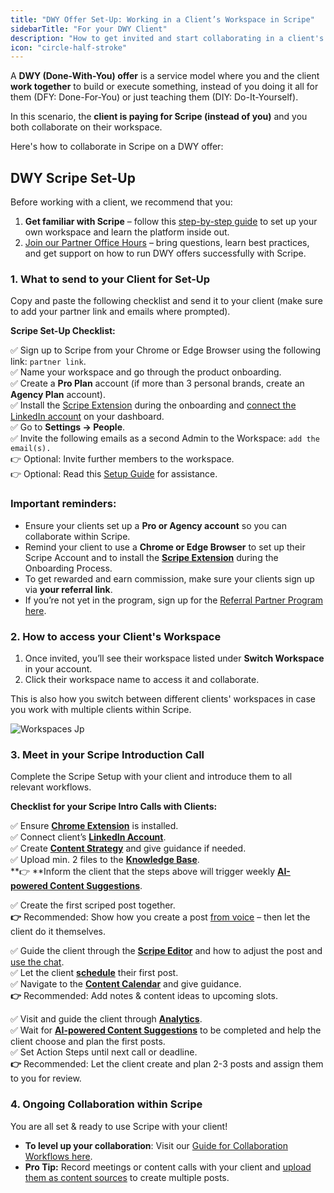 ```yaml
---
title: "DWY Offer Set-Up: Working in a Client’s Workspace in Scripe"
sidebarTitle: "For your DWY Client"
description: "How to get invited and start collaborating in a client's workspace."
icon: "circle-half-stroke"
---
```


A **DWY (Done-With-You) offer** is a service model where you and the client **work together** to build or execute something, instead of you doing it all for them (DFY: Done-For-You) or just teaching them (DIY: Do-It-Yourself).

In this scenario, the **client is paying for Scripe (instead of you)** and you both collaborate on their workspace.

Here's how to collaborate in Scripe on a DWY offer:

## DWY Scripe Set-Up

Before working with a client, we recommend that you:

1. **Get familiar with Scripe** – follow this [step-by-step guide](/started/easy-set-up) to set up your own workspace and learn the platform inside out.
2. [Join our Partner Office Hours](https://lu.ma/scripe?k=c) – bring questions, learn best practices, and get support on how to run DWY offers successfully with Scripe.

### 1. What to send to your Client for Set-Up

Copy and paste the following checklist and send it to your client (make sure to add your partner link and emails where prompted).

**Scripe Set-Up Checklist:**

✅ Sign up to Scripe from your Chrome or Edge Browser using the following link: `partner link`.\
✅ Name your workspace and go through the product onboarding.\
✅ Create a **Pro Plan** account (if more than 3 personal brands, create an **Agency Plan** account).\
✅ Install the [Scripe Extension](/account/chrome) during the onboarding and [connect the LinkedIn account](/administration/li-connection) on your dashboard.\
✅ Go to **Settings → People**.\
✅ Invite the following emails as a second Admin to the Workspace: `add the email(s).`\
👉 Optional: Invite further members to the workspace.\
👉 Optional: Read this [Setup Guide](/started/easy-set-up) for assistance.

### **Important reminders:**

- Ensure your clients set up a **Pro or Agency account**  so you can collaborate within Scripe.
- Remind your client to use a **Chrome or Edge Browser** to set up their Scripe Account and to install the [**Scripe Extension**](/administration/chrome) during the Onboarding Process.
- To get rewarded and earn commission, make sure your clients sign up via **your referral link**.
- If you’re not yet in the program, sign up for the [Referral Partner Program here](https://scripe.firstpromoter.com/).

### 2. How to access your Client's Workspace

1. Once invited, you’ll see their workspace listed under **Switch Workspace** in your account.
2. Click their workspace name to access it and collaborate.

<Tip>
  This is also how you switch between different clients' workspaces in case you work with multiple clients within Scripe.
</Tip>

![Workspaces Jp](/images/workspaces.jpg)

### 3. Meet in your Scripe Introduction Call

Complete the Scripe Setup with your client and introduce them to all relevant workflows.

**Checklist for your Scripe Intro Calls with Clients:**

✅ Ensure [**Chrome Extension**](/administration/chrome) is installed.\
✅ Connect client’s [**LinkedIn Account**](/administration/li-connection).\
✅ Create [**Content Strategy**](https://scripe.mintlify.app/content-strategy/content-strategy) and give guidance if needed.\
✅ Upload min. 2 files to the [**Knowledge Base**](/sidebar/knowledge).\
\*\*👉 \*\*Inform the client that the steps above will trigger weekly [**AI-powered Content Suggestions**](https://scripe.mintlify.app/multiple-posts/ai-powered).

✅ Create the first scriped post together.\
**👉** Recommended: Show how you create a post [from voice](https://scripe.mintlify.app/one-post/audio) – then let the client do it themselves.

✅ Guide the client through the [**Scripe Editor**](/editor/editor) and how to adjust the post and [use the chat](/editor/chat).\
✅ Let the client [**schedule**](/editor/schedule) their first post.\
✅ Navigate to the [**Content Calendar**](https://scripe.mintlify.app/sidebar/calendar) and give guidance.\
**👉** Recommended: Add notes & content ideas to upcoming slots.

✅ Visit and guide the client through [**Analytics**](https://scripe.mintlify.app/sidebar/analytics).\
✅ Wait for [**AI-powered Content Suggestions**](https://scripe.mintlify.app/multiple-posts/ai-powered) to be completed and help the client choose and plan the first posts.\
✅ Set Action Steps until next call or deadline.\
**👉** Recommended: Let the client create and plan 2-3 posts and assign them to you for review.

### 4. Ongoing Collaboration within Scripe

You are all set & ready to use Scripe with your client!

- **To level up your collaboration**: Visit our [Guide for Collaboration Workflows here](/professional/workflows).
- **Pro Tip:** Record meetings or content calls with your client and [upload them as content sources](https://scripe.mintlify.app/multiple-posts/file) to create multiple posts.